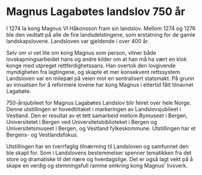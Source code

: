
# Magnus Lagabøtes landslov 750 år

I 1274 la kong Magnus VI Håkonsson fram sin landslov. Mellom 1274 og 1276 ble den vedtatt på alle de fire landsdelstingene, som erstatning for de gamle landskapslovene. Landsloven var gjeldende i over 400 år. 

Selv om vi vet lite om kong Magnus som person, vitner både lovskapningsarbeidet hans og andre kilder om at han må ha vært en klok konge med utpreget rettferdighetssans. Han overtok den lovgivende myndigheten fra lagtingene, og skapte et mer konsekvent rettssystem. Landsloven var en milepæl på veien mot en sentralisert statsmakt. På grunn av innsatsen for å reformere lovene har kong Magnus i ettertid fått tilnavnet Lagabøte. 

750-årsjubileet for Magnus Lagabøtes Landslov blir feiret over hele Norge. Denne utstillingen er hovedtiltaket i markeringen av Landslovsjubileet i Vestland. Den er resultat av et tett samarbeid mellom Bymuseet i Bergen, Universitetet i Bergen ved Universitetsbiblioteket i Bergen og Universitetsmuseet i Bergen, og Vestland fylkeskommune. Utstillingen har et Bergens- og Vestlandsfokus.   

Utstillingen har en tverrfaglig tilnærming til Landsloven og samfunnet den ble skapt for. Som i Landslovens bestemmelser spenner tematikken fra det store og dramatiske til det nære og hverdagslige. Det er også lagt vekt på å skape en verdig og stemningsfull ramme omkring kong Magnus’ livsverk. 

<SubMenuCards items={sections.items} />